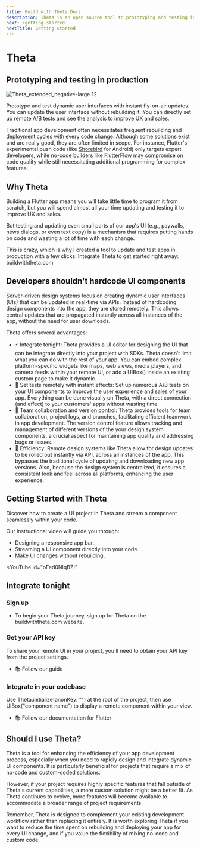 ```yaml
---
title: Build with Theta Docs
description: Theta is an open source tool to prototyping and testing in production
next: /getting-started
nextTitle: Getting started
---
```


# Theta

## Prototyping and testing in production

![Theta_extended_negative-large 12](https://github.com/buildwiththeta/buildwiththeta/assets/49411143/ec0a50fc-e946-4750-95c5-1af84776f461)

Prototype and test dynamic user interfaces with instant fly-on-air updates. You can update the user interface without rebuilding it. You can directly set up remote A/B tests and see the analysis to improve UX and sales.

Traditional app development often necessitates frequent rebuilding and deployment cycles with every code change. Although some solutions exist and are really good, they are often limited in scope. For instance, Flutter's experimental push code (like [Shorebird](https://shorebird.dev) for Android) only targets expert developers, while no-code builders like [FlutterFlow](https://flutterflow.io) may compromise on code quality while still necessitating additional programming for complex features.

## Why Theta

Building a Flutter app means you will take little time to program it from scratch, but you will spend almost all your time updating and testing it to improve UX and sales.

But testing and updating even small parts of our app's UI (e.g., paywalls, news dialogs, or even text copy) is a mechanism that requires putting hands on code and wasting a lot of time with each change.

This is crazy, which is why I created a tool to update and test apps in production with a few clicks. Integrate Theta to get started right away: buildwiththeta.com

## Developers shouldn't hardcode UI components

Server-driven design systems focus on creating dynamic user interfaces (UIs) that can be updated in real-time via APIs. Instead of hardcoding design components into the app, they are stored remotely. This allows central updates that are propagated instantly across all instances of the app, without the need for user downloads.

Theta offers several advantages:

- ⚡️ Integrate tonight: Theta provides a UI editor for designing the UI that can be integrate directly into your project with SDKs. Theta doesn’t limit what you can do with the rest of your app. You can embed complex platform-specific widgets like maps, web views, media players, and camera feeds within your remote UI, or add a UIBox() inside an existing custom page to make it dynamic.
- 🔀 Set tests remotely with instant effects: Set up numerous A/B tests on your UI components to improve the user experience and sales of your app. Everything can be done visually on Theta, with a direct connection (and effect) to your customers' apps without wasting time.
- 🧋 Team collaboration and version control: Theta provides tools for team collaboration, project logs, and branches, facilitating efficient teamwork in app development. The version control feature allows tracking and management of different versions of the your design system components, a crucial aspect for maintaining app quality and addressing bugs or issues.
- 💫 Efficiency: Remote design systems like Theta allow for design updates to be rolled out instantly via API, across all instances of the app. This bypasses the traditional cycle of updating and downloading new app versions. Also, because the design system is centralized, it ensures a consistent look and feel across all platforms, enhancing the user experience.

## Getting Started with Theta

Discover how to create a UI project in Theta and stream a component seamlessly within your code.

Our instructional video will guide you through:

- Designing a responsive app bar.
- Streaming a UI component directly into your code.
- Make UI changes without rebuilding.

<YouTube id="oFed0NIqBZI" 

## Integrate tonight

### Sign up

- To begin your Theta journey, sign up for Theta on the buildwiththeta.com website.

### Get your API key

To share your remote UI in your project, you'll need to obtain your API key from the project settings.
- 📚 Follow our guide

### Integrate in your codebase

Use Theta.initialize(anonKey: "") at the root of the project, then use UIBox("component name") to display a remote component within your view.
- 📚 Follow our documentation for Flutter

## Should I use Theta?

Theta is a tool for enhancing the efficiency of your app development process, especially when you need to rapidly design and integrate dynamic UI components. It is particularly beneficial for projects that require a mix of no-code and custom-coded solutions. 

However, if your project requires highly specific features that fall outside of Theta's current capabilities, a more custom solution might be a better fit. As Theta continues to evolve, more features will become available to accommodate a broader range of project requirements. 

Remember, Theta is designed to complement your existing development workflow rather than replacing it entirely. It is worth exploring Theta if you want to reduce the time spent on rebuilding and deploying your app for every UI change, and if you value the flexibility of mixing no-code and custom code.

